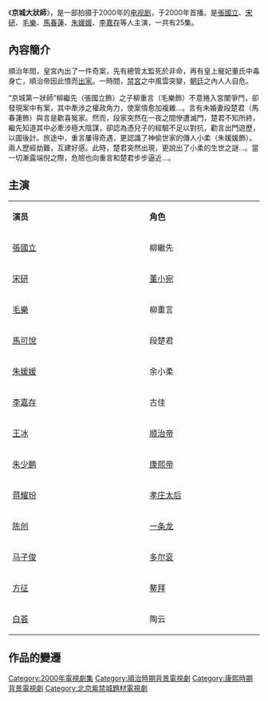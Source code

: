 {{多個問題|
{{unreferenced|time=2010-04-14T22:25:54+00:00}}
{{Expand|time=2011-08-13}}
}}
《'''京城大狀師'''》，是一部拍摄于2000年的[[电视剧|电视剧]]，于2000年首播。是[[張國立|張國立]]、[[宋研|宋研]]、[[毛樂|毛樂]]、[[馬春蓮|馬春蓮]]、[[朱媛媛|朱媛媛]]、[[李嘉存|李嘉存]]等人主演，一共有25集。

==內容簡介==

順治年間，皇宮內出了一件奇案，先有總管太監死於非命，再有皇上寵妃董氏中毒身亡，順治帝因此憤而[[出家|出家]]。一時間，[[禁宮|禁宮]]之中風雲突變，[[朝廷|朝廷]]之內人人自危。 

“京城第一狀師”柳繼先（張國立飾）之子柳重言（毛樂飾）不意捲入宮闈爭鬥，卻發現案中有案，其中牽涉之權政角力，使案情愈加複雜…。言有未婚妻段楚君（馬春蓮飾）與言是歡喜冤家。然而，段家突然在一夜之間慘遭滅門，楚君不知所終。繼先知道其中必牽涉極大陰謀，卻認為憑兒子的經驗不足以對抗，勸言出門遊歷，以圖後計。旅途中，重言屢得奇遇，更認識了神偷世家的傳人小柔（朱媛媛飾）。兩人歷經劫難，互建好感。此時，楚君突然出現，更說出了小柔的生世之謎…。當一切漸露端倪之際，危險也向重言和楚君步步逼近…。

==主演==
{|class="wikitable" width="60%"
|- style="background:cornflowerblue; color:white" align=center
|style="width:12%"|'''演员'''||style="width:10%"|'''角色'''
|-
|[[張國立|張國立]]||柳繼先
|-
|[[宋研|宋研]]||[[董小宛|董小宛]]
|-
|[[毛樂|毛樂]]||柳重言
|-
|[[馬可悅|馬可悅]]||段楚君
|-
|[[朱媛媛|朱媛媛]]||余小柔
|-
|[[李嘉存|李嘉存]]||古佳
|-
|[[王冰|王冰]]||[[顺治帝|顺治帝]]
|-
|[[朱少鹏|朱少鹏]]||[[康熙帝|康熙帝]]
|-
|[[蒋耀玢|蒋耀玢]]||[[孝庄文皇后|孝庄太后]]
|-
|[[陈创|陈创]]||[[一条龙|一条龙]]
|-
|[[马子俊|马子俊]]||[[多尔衮|多尔衮]]
|-
|[[方征|方征]]||[[鳌拜|鳌拜]]
|-
|[[白荟|白荟]]||陶云
|}

== 作品的變遷 ==
{{電視節目的變遷
|電視台= {{flagicon|Taiwan}} [[緯來育樂台|緯來育樂台]]
|播放檔次= 星期六至日 14:00 - 17:00<br/>(6/9 15:00 - 17:00)<br/>(7/7 14:00 - 16:00完結篇)
|節目名稱=京城大狀師<br/>(2013.06.09 - 2013.07.07)
|上一節目= [[太祖秘史|努爾哈赤秘史]]<br/>(2013.04.14 - 2013.06.09)<br/>(6/9 14:00 - 15:00完結篇)
|下一節目= [[笑傲江湖_(1990年電影)|笑傲江湖(電視版)]]<br/>(2013.07.07 - 2013.08.25)<br/>(7/7 16:00 - 17:00)
}}

[[Category:2000年電視劇集|Category:2000年電視劇集]]
[[Category:順治時期背景電視劇|Category:順治時期背景電視劇]]
[[Category:康熙時期背景電視劇|Category:康熙時期背景電視劇]]
[[Category:北京紫禁城題材電視劇|Category:北京紫禁城題材電視劇]]